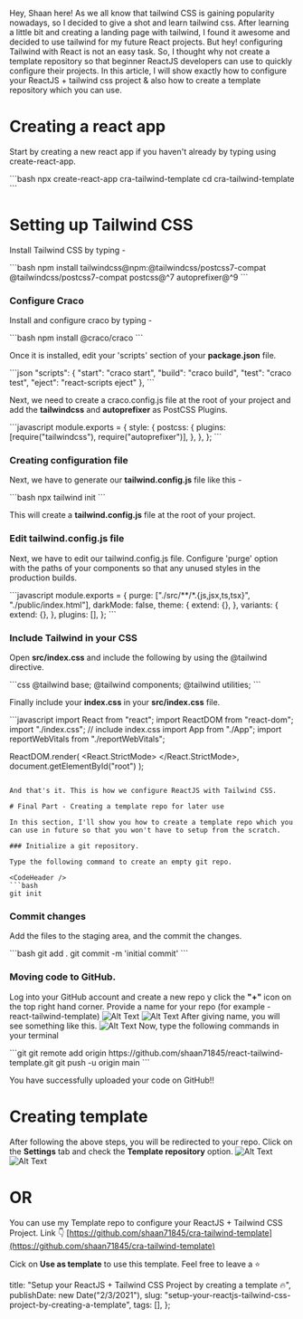 
Hey, Shaan here!
As we all know that tailwind CSS is gaining popularity nowadays, so I decided to give a shot and learn tailwind css. After learning a little bit and creating a landing page with tailwind, I found it awesome and decided to use tailwind for my future React projects. But hey! configuring Tailwind with React is not an easy task. So, I thought why not create a template repository so that beginner ReactJS developers can use to quickly configure their projects. In this article, I will show exactly how to configure your ReactJS + tailwind css project & also how to create a template repository which you can use.

# Creating a react app

Start by creating a new react app if you haven't already by typing using create-react-app.

<CodeHeader />
```bash
npx create-react-app cra-tailwind-template
cd cra-tailwind-template
```

# Setting up Tailwind CSS

Install Tailwind CSS by typing -

<CodeHeader />
```bash
npm install tailwindcss@npm:@tailwindcss/postcss7-compat @tailwindcss/postcss7-compat postcss@^7 autoprefixer@^9
```

### Configure Craco

Install and configure craco by typing -

<CodeHeader />
```bash
npm install @craco/craco
```

Once it is installed, edit your 'scripts' section of your **package.json** file.

<CodeHeader />
```json
"scripts": {
    "start": "craco start",
    "build": "craco build",
    "test": "craco test",
    "eject": "react-scripts eject"
  },
```

Next, we need to create a craco.config.js file at the root of your project and add the **tailwindcss** and **autoprefixer** as PostCSS Plugins.

<CodeHeader />
```javascript
module.exports = {
  style: {
    postcss: {
      plugins: [require("tailwindcss"), require("autoprefixer")],
    },
  },
};
```

### Creating configuration file

Next, we have to generate our **tailwind.config.js** file like this -

<CodeHeader />
```bash 
npx tailwind init 
```

This will create a **tailwind.config.js** file at the root of your project.

### Edit tailwind.config.js file

Next, we have to edit our tailwind.config.js file. Configure 'purge' option with the paths of your components so that any unused styles in the production builds.

<CodeHeader />
```javascript
module.exports = {
  purge: ["./src/**/*.{js,jsx,ts,tsx}", "./public/index.html"],
  darkMode: false,
  theme: {
    extend: {},
  },
  variants: {
    extend: {},
  },
  plugins: [],
};
```

### Include Tailwind in your CSS

Open **src/index.css** and include the following by using the @tailwind directive.

<CodeHeader />
```css
@tailwind base;
@tailwind components;
@tailwind utilities;
```

Finally include your **index.css** in your **src/index.css** file.

<CodeHeader />
```javascript
import React from "react";
import ReactDOM from "react-dom";
import "./index.css"; // include index.css
import App from "./App";
import reportWebVitals from "./reportWebVitals";

ReactDOM.render(
  <React.StrictMode>
    <App />
  </React.StrictMode>,
  document.getElementById("root")
);
```

And that's it. This is how we configure ReactJS with Tailwind CSS.

# Final Part - Creating a template repo for later use

In this section, I'll show you how to create a template repo which you can use in future so that you won't have to setup from the scratch.

### Initialize a git repository.

Type the following command to create an empty git repo.

<CodeHeader />
```bash
git init
```

### Commit changes

Add the files to the staging area, and the commit the changes.

<CodeHeader />
```bash
git add .
git commit -m 'initial commit'
```

### Moving code to GitHub.

Log into your GitHub account and create a new repo y click the **"+"** icon on the top right hand corner. Provide a name for your repo (for example - react-tailwind-template)
![Alt Text](https://dev-to-uploads.s3.amazonaws.com/i/we00d6cs1r4d4751qqj3.png)
![Alt Text](https://dev-to-uploads.s3.amazonaws.com/i/r2qpxo9tyoi7rrxyq9mk.png)
After giving name, you will see something like this.
![Alt Text](https://dev-to-uploads.s3.amazonaws.com/i/4ise4saflx7q4rizo0pn.png)
Now, type the following commands in your terminal

<CodeHeader />
```git
git remote add origin https://github.com/shaan71845/react-tailwind-template.git
git push -u origin main
```

You have successfully uploaded your code on GitHub!!

# Creating template

After following the above steps, you will be redirected to your repo. Click on the **Settings** tab and check the **Template repository** option.
![Alt Text](https://dev-to-uploads.s3.amazonaws.com/i/r8tdvn907ekbwqbe5o2i.png)
![Alt Text](https://dev-to-uploads.s3.amazonaws.com/i/0cak77kmjyc3p53uxtpn.png)

# OR

You can use my Template repo to configure your ReactJS + Tailwind CSS Project.
Link 👇
[https://github.com/shaan71845/cra-tailwind-template](https://github.com/shaan71845/cra-tailwind-template)

Cick on **Use as template** to use this template.
Feel free to leave a ⭐

  title: "Setup your ReactJS + Tailwind CSS Project by creating a template 🔥",
  publishDate: new Date("2/3/2021"),
  slug: "setup-your-reactjs-tailwind-css-project-by-creating-a-template",
  tags: [],
};

